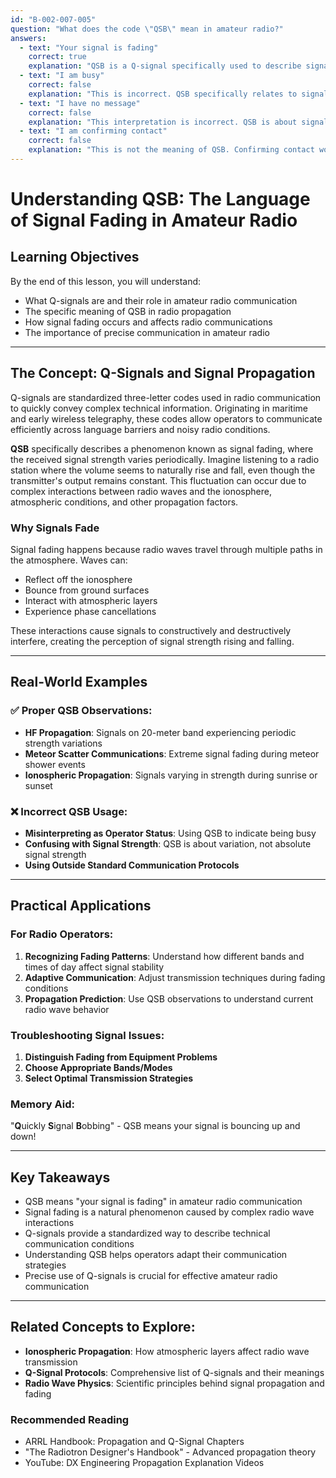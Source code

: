 ```yaml
---
id: "B-002-007-005"
question: "What does the code \"QSB\" mean in amateur radio?"
answers:
  - text: "Your signal is fading"
    correct: true
    explanation: "QSB is a Q-signal specifically used to describe signal fading, where the received signal strength varies up and down over time. This can be caused by various propagation conditions like ionospheric fluctuations, multipath interference, or atmospheric disturbances. When an operator uses QSB, they're communicating that the signal's strength is not consistent but is periodically decreasing and increasing in intensity."
  - text: "I am busy"
    correct: false
    explanation: "This is incorrect. QSB specifically relates to signal characteristics, not operator status. The Q-signal for indicating you are busy would be QRL. Confusing these signals could lead to miscommunication and goes against standard amateur radio communication protocols."
  - text: "I have no message"
    correct: false
    explanation: "This interpretation is incorrect. QSB is about signal propagation characteristics, not message content. The Q-signal for having no message would typically be QRX (stand by) or QRZ (who is calling me), depending on the specific context."
  - text: "I am confirming contact"
    correct: false
    explanation: "This is not the meaning of QSB. Confirming contact would typically use other Q-signals like QSL (I acknowledge receipt) or QRZ (who is calling me). QSB specifically describes signal fading characteristics, not contact confirmation."
---
```


# Understanding QSB: The Language of Signal Fading in Amateur Radio

## Learning Objectives
By the end of this lesson, you will understand:
- What Q-signals are and their role in amateur radio communication
- The specific meaning of QSB in radio propagation
- How signal fading occurs and affects radio communications
- The importance of precise communication in amateur radio

---

## The Concept: Q-Signals and Signal Propagation

Q-signals are standardized three-letter codes used in radio communication to quickly convey complex technical information. Originating in maritime and early wireless telegraphy, these codes allow operators to communicate efficiently across language barriers and noisy radio conditions.

**QSB** specifically describes a phenomenon known as signal fading, where the received signal strength varies periodically. Imagine listening to a radio station where the volume seems to naturally rise and fall, even though the transmitter's output remains constant. This fluctuation can occur due to complex interactions between radio waves and the ionosphere, atmospheric conditions, and other propagation factors.

### Why Signals Fade

Signal fading happens because radio waves travel through multiple paths in the atmosphere. Waves can:
- Reflect off the ionosphere
- Bounce from ground surfaces
- Interact with atmospheric layers
- Experience phase cancellations

These interactions cause signals to constructively and destructively interfere, creating the perception of signal strength rising and falling.

---

## Real-World Examples

### ✅ Proper QSB Observations:
- **HF Propagation**: Signals on 20-meter band experiencing periodic strength variations
- **Meteor Scatter Communications**: Extreme signal fading during meteor shower events
- **Ionospheric Propagation**: Signals varying in strength during sunrise or sunset

### ❌ Incorrect QSB Usage:
- **Misinterpreting as Operator Status**: Using QSB to indicate being busy
- **Confusing with Signal Strength**: QSB is about variation, not absolute signal strength
- **Using Outside Standard Communication Protocols**

---

## Practical Applications

### For Radio Operators:
1. **Recognizing Fading Patterns**: Understand how different bands and times of day affect signal stability
2. **Adaptive Communication**: Adjust transmission techniques during fading conditions
3. **Propagation Prediction**: Use QSB observations to understand current radio wave behavior

### Troubleshooting Signal Issues:
1. **Distinguish Fading from Equipment Problems**
2. **Choose Appropriate Bands/Modes**
3. **Select Optimal Transmission Strategies**

### Memory Aid:
"**Q**uickly **S**ignal **B**obbing" - QSB means your signal is bouncing up and down!

---

## Key Takeaways

- QSB means "your signal is fading" in amateur radio communication
- Signal fading is a natural phenomenon caused by complex radio wave interactions
- Q-signals provide a standardized way to describe technical communication conditions
- Understanding QSB helps operators adapt their communication strategies
- Precise use of Q-signals is crucial for effective amateur radio communication

---

## Related Concepts to Explore:
- **Ionospheric Propagation**: How atmospheric layers affect radio wave transmission
- **Q-Signal Protocols**: Comprehensive list of Q-signals and their meanings
- **Radio Wave Physics**: Scientific principles behind signal propagation and fading

### Recommended Reading
- ARRL Handbook: Propagation and Q-Signal Chapters
- "The Radiotron Designer's Handbook" - Advanced propagation theory
- YouTube: DX Engineering Propagation Explanation Videos
